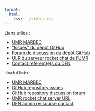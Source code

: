 ```yaml
---
format:
  html:
    css: ../styles.css
---
```


::: {.content-visible when-profile="french"}
Liens utiles : 

* [UMR MARBEC](https://umr-marbec.fr/nous-connaitre/presentation-de-lumr/){.external target="_blank"}
* ["Issues" du dépôt GitHub](https://github.com/umr-marbec/den_pages/issues){.external target="_blank"}
* [Forum de discussion du dépôt GitHub](https://github.com/umr-marbec/den_pages/discussions){.external target="_blank"}
* [ULR du serveur rocket chat de l'UMR](https://tchat.ird.fr/home){.external target=“_blank”}
* [Contact reférent(e)s du DEN](mailto:marbec-den-admin@listes.ird.fr)
:::

::: {.content-visible when-profile="english"}
Useful links:

* [UMR MARBEC](https://umr-marbec.fr/nous-connaitre/presentation-de-lumr/){.external target="_blank"}
* [GitHub repository issues](https://github.com/umr-marbec/den_pages/issues){.external target="_blank"}
* [GitHub repository discussion forum](https://github.com/umr-marbec/den_pages/discussions){.external target=“_blank”}
* [UMR rocket chat server URL](https://tchat.ird.fr/home){.external target=“_blank”}
* [DEN admin ressource contact](mailto:marbec-den-admin@listes.ird.fr)
:::